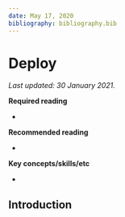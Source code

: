```yaml
---
date: May 17, 2020
bibliography: bibliography.bib
---
```



# Deploy

*Last updated: 30 January 2021.*

**Required reading**

- 

**Recommended reading**

- 

**Key concepts/skills/etc**

- 





## Introduction



<!-- Created a website that finds the best car deals on Craigslist. Scraped Craigslist ads using Python and regular expressions. Modeled car prices using Random Forest regression. Deployed on AWS using Flask, Bootstrap, and d3.js. -->

<!-- Using GET/POST requests to get data from a model -->